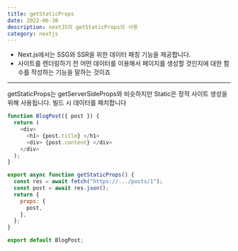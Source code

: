 ---
title: getStaticProps
date: 2022-06-30
description: nextJS의 getStaticProps의 사용
category: nextjs
---

- Next.js에서는 SSG와 SSR을 위한 데이터 패칭 기능을 제공합니다.
- 사이트를 렌더링하기 전 어떤 데이터를 이용해서 페이지를 생성할 것인지에 대한 함수를 작성하는 기능을 말하는 것이죠

---

getStaticProps는 getServerSideProps와 비슷하지만 Static은 정적 사이트 생성을 위해 사용됩니다. 빌드 시 데이터를 패치합니다

```javascript
function BlogPost({ post }) {
  return (
    <div>
      <h1> {post.title} </h1>
      <div> {post.content} </div>
    </div>
  );
}

export async function getStaticProps() {
  const res = await fetch("https://.../posts/1");
  const post = await res.json();
  return {
    props: {
      post,
    },
  };
}

export default BlogPost;
```
